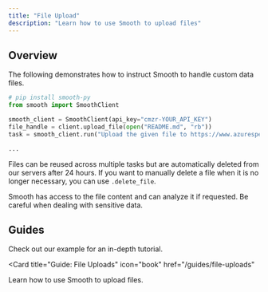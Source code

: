 ---
title: "File Upload"
description: "Learn how to use Smooth to upload files"
---

## Overview

The following demonstrates how to instruct Smooth to handle custom data files.

<CodeGroup>

```python Python
# pip install smooth-py
from smooth import SmoothClient

smooth_client = SmoothClient(api_key="cmzr-YOUR_API_KEY")
file_handle = client.upload_file(open("README.md", "rb"))
task = smooth_client.run("Upload the given file to https://www.azurespeed.com/Azure/UploadLargeFile to test the upload speed.", files=[file_handle.id])

...
```

</CodeGroup>

Files can be reused across multiple tasks but are automatically deleted from our servers after 24 hours.
If you want to manually delete a file when it is no longer necessary, you can use `.delete_file`.

<Note>
Smooth has access to the file content and can analyze it if requested. Be careful when dealing with sensitive data.
</Note>

## Guides

Check out our example for an in-depth tutorial.

<Card
  title="Guide: File Uploads"
  icon="book"
  href="/guides/file-uploads"
>
  Learn how to use Smooth to upload files.
</Card>